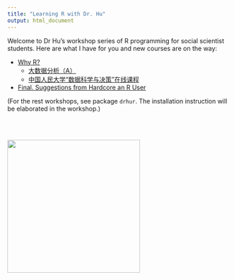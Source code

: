 ```yaml
---
title: "Learning R with Dr. Hu"
output: html_document
---
```


Welcome to Dr Hu's workshop series of R programming for social scientist students. Here are what I have for you and new courses are on the way:

* <a href="/slides_gh/slides/courses/rWorkshop/RworkshopI.html">Why R?</a>
    - <a href="/slides_gh/slides/courses/rWorkshop/Rworkshop_bigdata.html">大数据分析（A）</a>
    - <a href="/slides_gh/slides/courses/rWorkshop/Rworkshop_ruc.html">中国人民大学“数据科学与决策”在线课程</a>

* <a href="/slides_gh/slides/courses/rWorkshop/Rworkshop_salon.html">Final. Suggestions from Hardcore an R User</a>

(For the rest workshops, see package `drhur`. The installation instruction will be elaborated in the workshop.)

<br><br>

<div class="centered">
<img src="images/goodluck.gif" height="300"/>
</div>